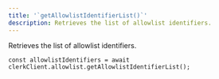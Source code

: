 ```yaml
---
title: '`getAllowlistIdentifierList()`'
description: Retrieves the list of allowlist identifiers.
---
```


Retrieves the list of allowlist identifiers.

```tsx
const allowlistIdentifiers = await clerkClient.allowlist.getAllowlistIdentifierList();
```